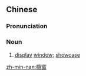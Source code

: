 {{also|橱窗}}
==Chinese==
{{zh-forms|s=橱窗}}

===Pronunciation===
{{zh-pron
|m=chúchuāng
|mn=tû-thang
|cat=n
}}

===Noun===
{{zh-noun}}

# [[display]] [[window]]; [[showcase]]

[[zh-min-nan:櫥窗]]